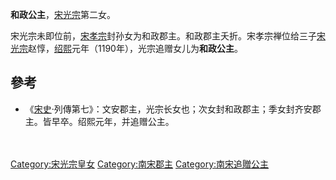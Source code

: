 {{東亞女性歷史人物
| 名稱=和政公主
| 身份=[[宋朝|宋朝]]公主
| 畫像=
| 說明=
| 姓=赵
| 名=
| 封爵=[[公主|公主]]
| 位號=
| 封號=和政郡主、和政公主
| 出生年=
| 逝世年=
| 諡號=
| 墳墓=
| 父親=[[宋光宗|宋光宗]]
| 同胞兄弟=
| 母親=
|}}
'''和政公主'''，[[宋光宗|宋光宗]]第二女。

宋光宗未即位前，[[宋孝宗|宋孝宗]]封孙女为和政郡主。和政郡主夭折。宋孝宗禅位给三子[[宋光宗|宋光宗]]赵惇，[[绍熙|绍熙]]元年（1190年），光宗追赠女儿为'''和政公主'''。
==參考==
*《[[宋史|宋史]]·列傳第七》：文安郡主，光宗长女也；次女封和政郡主；季女封齐安郡主。皆早卒。绍熙元年，并追赠公主。
{{宋光宗皇室}}　
[[Category:宋光宗皇女|Category:宋光宗皇女]]
[[Category:南宋郡主|Category:南宋郡主]]
[[Category:南宋追贈公主|Category:南宋追贈公主]]